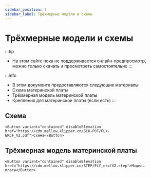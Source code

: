 ```yaml
---
sidebar_position: 7
sidebar_label: Трёхмерные модели и схемы
---
```




# Трёхмерные модели и схемы


:::tip
* На этом сайте пока не поддерживается онлайн-предпросмотр, можно только скачать и просмотреть самостоятельно
:::

:::info
* В этом документе предоставляются следующие материалы
* Схема материнской платы
* Трёхмерная модель материнской платы
* Крепления для материнской платы (если есть)
:::

## Схема

    <Button variant="contained" disableElevation href="https://cdn.mellow.klipper.cn/SCH-PDF/FLY-ERCF_V2.pdf">Схема</Button>


## Трёхмерная модель материнской платы

    <Button variant="contained" disableElevation href="https://cdn.mellow.klipper.cn/STEP/FLY_ercfV2.step">Модель платы</Button>

